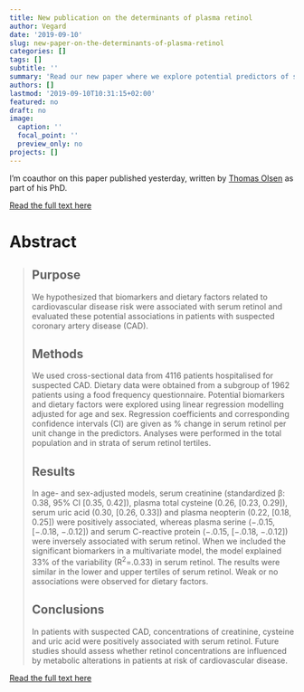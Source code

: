 ```yaml
---
title: New publication on the determinants of plasma retinol
author: Vegard
date: '2019-09-10'
slug: new-paper-on-the-determinants-of-plasma-retinol
categories: []
tags: []
subtitle: ''
summary: 'Read our new paper where we explore potential predictors of serum retinol (vitamin A)'
authors: []
lastmod: '2019-09-10T10:31:15+02:00'
featured: no
draft: no
image:
  caption: ''
  focal_point: ''
  preview_only: no
projects: []
---
```


I'm coauthor on this paper published yesterday, written by [Thomas Olsen](https://www.facebook.com/tho.ols1) as part of his PhD. 

[Read the full text here](https://link.springer.com/article/10.1007/s00394-019-02086-2)

# Abstract 

> ## Purpose
> We hypothesized that biomarkers and dietary factors related to cardiovascular disease risk were associated with serum retinol and evaluated these potential associations in patients with suspected coronary artery disease (CAD).
> 
> ## Methods
> We used cross-sectional data from 4116 patients hospitalised for suspected CAD. Dietary data were obtained from a subgroup of 1962 patients using a food frequency questionnaire. Potential biomarkers and dietary factors were explored using linear regression modelling adjusted for age and sex. Regression coefficients and corresponding confidence intervals (CI) are given as  % change in serum retinol per unit change in the predictors. Analyses were performed in the total population and in strata of serum retinol tertiles.
>
> ## Results
> In age- and sex-adjusted models, serum creatinine (standardized β: 0.38, 95% CI [0.35, 0.42]), plasma total cysteine (0.26, [0.23, 0.29]), serum uric acid (0.30, [0.26, 0.33]) and plasma neopterin (0.22, [0.18, 0.25]) were positively associated, whereas plasma serine (−.0.15, [−.0.18, −.0.12]) and serum C-reactive protein (−.0.15, [−.0.18, −.0.12]) were inversely associated with serum retinol. When we included the significant biomarkers in a multivariate model, the model explained 33% of the variability (R^2^=.0.33) in serum retinol. The results were similar in the lower and upper tertiles of serum retinol. Weak or no associations were observed for dietary factors.
>
> ## Conclusions
> In patients with suspected CAD, concentrations of creatinine, cysteine and uric acid were positively associated with serum retinol. Future studies should assess whether retinol concentrations are influenced by metabolic alterations in patients at risk of cardiovascular disease.

[Read the full text here](https://link.springer.com/article/10.1007/s00394-019-02086-2)